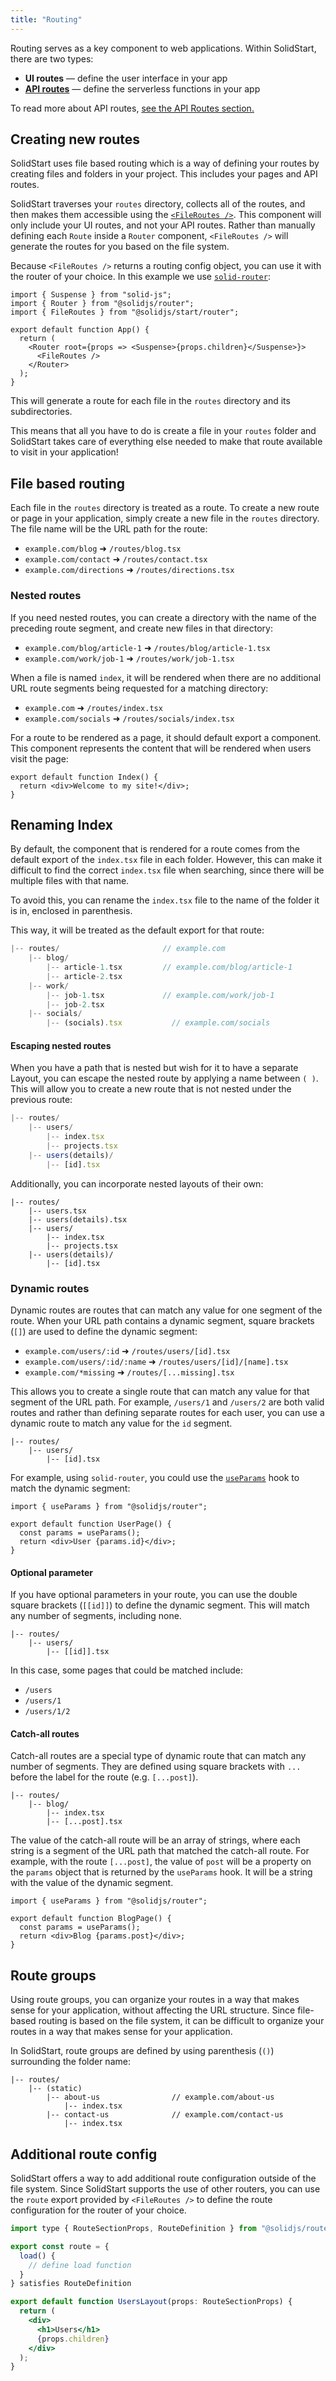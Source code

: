 ```yaml
---
title: "Routing"
---
```


Routing serves as a key component to web applications.
Within SolidStart, there are two types:
- **UI routes** &mdash; define the user interface in your app
- **[API routes](/solid-start/building-your-application/api-routes)** &mdash; define the serverless functions in your app

To read more about API routes, [see the API Routes section.](/solid-start/building-your-application/api-routes)

## Creating new routes

SolidStart uses file based routing which is a way of defining your routes by creating files and folders in your project.
This includes your pages and API routes.

SolidStart traverses your `routes` directory, collects all of the routes, and then makes them accessible using the [`<FileRoutes />`](/solid-start/reference/routing/file-routes).
This component will only include your UI routes, and not your API routes.
Rather than manually defining each `Route` inside a `Router` component, `<FileRoutes />` will generate the routes for you based on the file system.

Because `<FileRoutes />` returns a routing config object, you can use it with the router of your choice.
In this example we use [`solid-router`](/solid-router):

```tsx {7-9} title="app.tsx"
import { Suspense } from "solid-js";
import { Router } from "@solidjs/router";
import { FileRoutes } from "@solidjs/start/router";

export default function App() {
  return (
    <Router root={props => <Suspense>{props.children}</Suspense>}>
      <FileRoutes />
    </Router>
  );
}
```

This will generate a route for each file in the `routes` directory and its subdirectories.

This means that all you have to do is create a file in your `routes` folder and SolidStart takes care of everything else needed to make that route available to visit in your application!


## File based routing

Each file in the `routes` directory is treated as a route.
To create a new route or page in your application, simply create a new file in the `routes` directory. 
The file name will be the URL path for the route:

- `example.com/blog` ➜ `/routes/blog.tsx`
- `example.com/contact` ➜ `/routes/contact.tsx`
- `example.com/directions` ➜ `/routes/directions.tsx`


### Nested routes

If you need nested routes, you can create a directory with the name of the preceding route segment, and create new files in that directory:

- `example.com/blog/article-1` ➜ `/routes/blog/article-1.tsx`
- `example.com/work/job-1` ➜ `/routes/work/job-1.tsx`

When a file is named `index`, it will be rendered when there are no additional URL route segments being requested for a matching directory:

- `example.com` ➜ `/routes/index.tsx`
- `example.com/socials` ➜ `/routes/socials/index.tsx`

For a route to be rendered as a page, it should default export a component. 
This component represents the content that will be rendered when users visit the page:

```tsx filename="routes/index.tsx"
export default function Index() {
  return <div>Welcome to my site!</div>;
}
```

## Renaming Index

By default, the component that is rendered for a route comes from the default export of the `index.tsx` file in each folder.
However, this can make it difficult to find the correct `index.tsx` file when searching, since there will be multiple files with that name.

To avoid this, you can rename the `index.tsx` file to the name of the folder it is in, enclosed in parenthesis. 

This way, it will be treated as the default export for that route:

```jsx {2, 4, 6}
|-- routes/                       // example.com
    |-- blog/
        |-- article-1.tsx         // example.com/blog/article-1
        |-- article-2.tsx
    |-- work/
        |-- job-1.tsx             // example.com/work/job-1
        |-- job-2.tsx
    |-- socials/
        |-- (socials).tsx           // example.com/socials
```

#### Escaping nested routes

When you have a path that is nested but wish for it to have a separate Layout, you can escape the nested route by applying a name between `( )`.
This will allow you to create a new route that is not nested under the previous route:

```jsx {5-6}
|-- routes/
    |-- users/
        |-- index.tsx
        |-- projects.tsx
    |-- users(details)/
        |-- [id].tsx
```

Additionally, you can incorporate nested layouts of their own:

```tsx {2, 78}
|-- routes/
    |-- users.tsx
    |-- users(details).tsx
    |-- users/
        |-- index.tsx
        |-- projects.tsx
    |-- users(details)/
        |-- [id].tsx
```

### Dynamic routes

Dynamic routes are routes that can match any value for one segment of the route.
When your URL path contains a dynamic segment, square brackets (`[]`) are used to define the dynamic segment:

- `example.com/users/:id` ➜ `/routes/users/[id].tsx`
- `example.com/users/:id/:name` ➜ `/routes/users/[id]/[name].tsx`
- `example.com/*missing` ➜ `/routes/[...missing].tsx`

This allows you to create a single route that can match any value for that segment of the URL path.
For example, `/users/1` and `/users/2` are both valid routes and rather than defining separate routes for each user, you can use a dynamic route to match any value for the `id` segment.

```tsx {3}
|-- routes/
    |-- users/
        |-- [id].tsx
```

For example, using `solid-router`, you could use the [`useParams`](/solid-router/reference/primitives/use-params) hook to match the dynamic segment:

```tsx title="routes/users/[id].tsx"
import { useParams } from "@solidjs/router";

export default function UserPage() {
  const params = useParams();
  return <div>User {params.id}</div>;
}
```

#### Optional parameter

If you have optional parameters in your route, you can use the double square brackets (`[[id]]`) to define the dynamic segment.
This will match any number of segments, including none.

```tsx {3}
|-- routes/
    |-- users/
        |-- [[id]].tsx 
```

In this case, some pages that could be matched include:
* `/users`
* `/users/1`
* `/users/1/2`

#### Catch-all routes

Catch-all routes are a special type of dynamic route that can match any number of segments.
They are defined using square brackets with `...` before the label for the route (e.g. `[...post]`).

```tsx {4}
|-- routes/
    |-- blog/
        |-- index.tsx
        |-- [...post].tsx
```

The value of the catch-all route will be an array of strings, where each string is a segment of the URL path that matched the catch-all route.
For example, with the route `[...post]`, the value of `post` will be a property on the `params` object that is returned by the `useParams` hook. 
It will be a string with the value of the dynamic segment.

```tsx title="routes/blog/[...post].tsx"
import { useParams } from "@solidjs/router";

export default function BlogPage() {
  const params = useParams();
  return <div>Blog {params.post}</div>;
}
```

## Route groups

Using route groups, you can organize your routes in a way that makes sense for your application, without affecting the URL structure.
Since file-based routing is based on the file system, it can be difficult to organize your routes in a way that makes sense for your application.

In SolidStart, route groups are defined by using parenthesis (`()`) surrounding the folder name:

```tsx {2}
|-- routes/
    |-- (static)
        |-- about-us                // example.com/about-us
            |-- index.tsx
        |-- contact-us              // example.com/contact-us
            |-- index.tsx
```

## Additional route config

SolidStart offers a way to add additional route configuration outside of the file system.
Since SolidStart supports the use of other routers, you can use the `route` export provided by `<FileRoutes />` to define the route configuration for the router of your choice.

```jsx {3-7}
import type { RouteSectionProps, RouteDefinition } from "@solidjs/router";

export const route = {
  load() {
    // define load function
  }
} satisfies RouteDefinition

export default function UsersLayout(props: RouteSectionProps) {
  return (
    <div>
      <h1>Users</h1>
      {props.children}
    </div>
  );
}
```

[api-routes]: /core-concepts/api-routes
[fileroutes]: /api/FileRoutes
